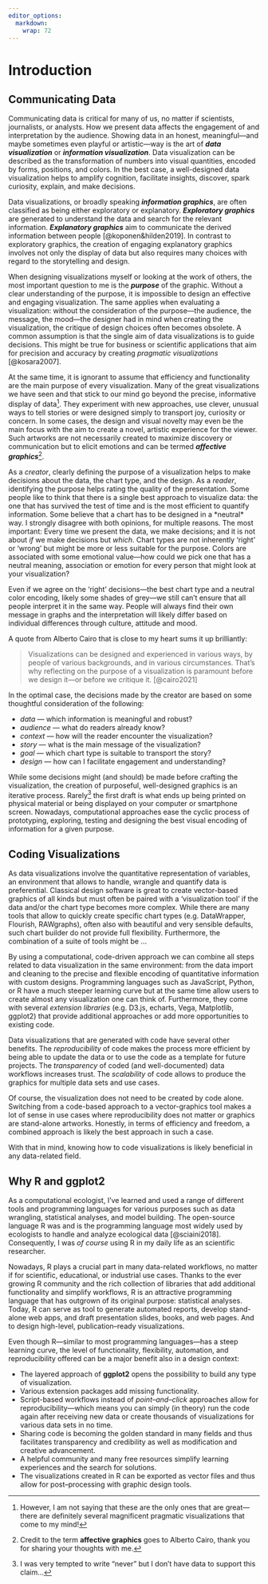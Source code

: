 ```yaml
---
editor_options: 
  markdown: 
    wrap: 72
---
```


\mainmatter

# Introduction

## Communicating Data

Communicating data is critical for many of us, no matter if scientists,
journalists, or analysts. How we present data affects the engagement of
and interpretation by the audience. Showing data in an honest,
meaningful---and maybe sometimes even playful or artistic---way is the
art of ***data visualization*** or ***information visualization***. Data
visualization can be described as the transformation of numbers into
visual quantities, encoded by forms, positions, and colors. In the best
case, a well-designed data visualization helps to amplify cognition,
facilitate insights, discover, spark curiosity, explain, and make
decisions.

Data visualizations, or broadly speaking ***information graphics***, are
often classified as being either exploratory or explanatory.
***Exploratory graphics*** are generated to understand the data and
search for the relevant information. ***Explanatory graphics*** aim to
communicate the derived information between people
[@koponen&hilden2019]. In contrast to exploratory graphics, the creation
of engaging explanatory graphics involves not only the display of data
but also requires many choices with regard to the storytelling and
design.

When designing visualizations myself or looking at the work of others,
the most important question to me is the ***purpose*** of the graphic.
Without a clear understanding of the purpose, it is impossible to design
an effective and engaging visualization. The same applies when
evaluating a visualization: without the consideration of the
purpose---the audience, the message, the mood---the designer had in mind
when creating the visualization, the critique of design choices often
becomes obsolete. A common assumption is that the single aim of data
visualizations is to guide decisions. This might be true for business or
scientific applications that aim for precision and accuracy by creating
*pragmatic visualizations* [@kosara2007].

At the same time, it is ignorant to assume that efficiency and
functionality are the main purpose of every visualization. Many of the
great visualizations we have seen and that stick to our mind go beyond
the precise, informative display of data[^introduction-1]. They
experiment with new approaches, use clever, unusual ways to tell stories
or were designed simply to transport joy, curiosity or concern. In some
cases, the design and visual novelty may even be the main focus with the
aim to create a novel, artistic experience for the viewer. Such artworks
are not necessarily created to maximize discovery or communication but
to elicit emotions and can be termed ***affective
graphics***[^introduction-2].

[^introduction-1]: However, I am not saying that these are the only ones
    that are great---there are definitely several magnificent pragmatic
    visualizations that come to my mind!

[^introduction-2]: Credit to the term **affective graphics** goes to
    Alberto Cairo, thank you for sharing your thoughts with me.

As a *creator*, clearly defining the purpose of a visualization helps to
make decisions about the data, the chart type, and the design. As a
*reader*, identifying the purpose helps rating the quality of the
presentation. Some people like to think that there is a single best
approach to visualize data: the one that has survived the test of time
and is the most efficient to quantify information. Some believe that a
chart has to be designed in a \*neutral\* way. I strongly disagree with
both opinions, for multiple reasons. The most important: Every time we
present the data, we make decisions; and it is not about *if* we make
decisions but *which*. Chart types are not inherently 'right' or 'wrong'
but might be more or less suitable for the purpose. Colors are
associated with some emotional value---how could we pick one that has a
neutral meaning, association or emotion for every person that might look
at your visualization?

Even if we agree on the 'right' decisions---the best chart type and a
neutral color encoding, likely some shades of grey---we still can't
ensure that all people interpret it in the same way. People will always
find their own message in graphs and the interpretation will likely
differ based on individual differences through culture, attitude and
mood.

A quote from Alberto Cairo that is close to my heart sums it up
brilliantly:

> Visualizations can be designed and experienced in various ways, by
> people of various backgrounds, and in various circumstances. That's
> why reflecting on the purpose of a visualization is paramount before
> we design it---or before we critique it. [@cairo2021]

In the optimal case, the decisions made by the creator are based on some
thoughtful consideration of the following:

-   *data* --- which information is meaningful and robust?
-   *audience* --- what do readers already know?
-   *context* --- how will the reader encounter the visualization?
-   *story* --- what is the main message of the visualization?
-   *goal* --- which chart type is suitable to transport the story?
-   *design* --- how can I facilitate engagement and understanding?

While some decisions might (and should) be made before crafting the
visualization, the creation of purposeful, well-designed graphics is an
iterative process. Rarely[^introduction-3] the first draft is what ends
up being printed on physical material or being displayed on your
computer or smartphone screen. Nowadays, computational approaches ease
the cyclic process of prototyping, exploring, testing and designing the
best visual encoding of information for a given purpose.

[^introduction-3]: I was very tempted to write "never" but I don't have
    data to support this claim...

## Coding Visualizations

As data visualizations involve the quantitative representation of
variables, an environment that allows to handle, wrangle and quantify
data is preferential. Classical design software is great to create
vector-based graphics of all kinds but must often be paired with a
'visualization tool' if the data and/or the chart type becomes more
complex. While there are many tools that allow to quickly create
specific chart types (e.g. DataWrapper, Flourish, RAWgraphs), often also
with beautiful and very sensible defaults, such chart builder do not
provide full flexibility. Furthermore, the combination of a suite of
tools might be ...

By using a computational, code-driven approach we can combine all steps
related to data visualization in the same environment: from the data
import and cleaning to the precise and flexible encoding of quantitative
information with custom designs. Programming languages such as
JavaScript, Python, or R have a much steeper learning curve but at the
same time allow users to create almost any visualization one can think
of. Furthermore, they come with several *extension libraries* (e.g.
D3.js, echarts, Vega, Matplotlib, ggplot2) that provide additional
approaches or add more opportunities to existing code.

Data visualizations that are generated with code have several other
benefits. The *reproducibility* of code makes the process more efficient
by being able to update the data or to use the code as a template for
future projects. The *transparency* of coded (and well-documented) data
workflows increases trust. The *scalability* of code allows to produce
the graphics for multiple data sets and use cases.

Of course, the visualization does not need to be created by code alone.
Switching from a code-based approach to a vector-graphics tool makes a
lot of sense in use cases where reproducibility does not matter or
graphics are stand-alone artworks. Honestly, in terms of efficiency and
freedom, a combined approach is likely the best approach in such a case.

With that in mind, knowing how to code visualizations is likely
beneficial in any data-related field.


## Why R and **ggplot2** {#why}

As a computational ecologist, I've learned and used a range of different tools and programming languages for various purposes such as data wrangling, statistical analyses, and model building. The open-source language R was and is the programming language most widely used by ecologists to handle and analyze ecological data [@sciaini2018]. Consequently, I was *of course* using R in my daily life as an scientific researcher.

Nowadays, R plays a crucial part in many data-related workflows, no matter if for scientific, educational, or industrial use cases. Thanks to the ever growing R community and the rich collection of libraries that add additional functionality and simplify workflows, R is an attractive programming language that has outgrown of its original purpose: statistical analyses. Today, R can serve as tool to generate automated reports, develop stand-alone web apps, and draft presentation slides, books, and web pages. And to design high-level, publication–ready visualizations.

Even though R—similar to most programming languages—has a steep learning curve, the level of functionality, flexibility, automation, and reproducibility offered can be a major benefit also in a design context:

* The layered approach of **ggplot2** opens the possibility to build any type of visualization.
* Various extension packages add missing functionality.
* Script-based workflows instead of *point–and–click* approaches allow for reproducibility—which means you can simply (in theory) run the code again after receiving new data or create thousands of visualizations for various data sets in no time.
* Sharing code is becoming the golden standard in many fields and thus facilitates transparency and credibility as well as modification and creative advancement.
* A helpful community and many free resources simplify learning experiences and the search for solutions.
* The visualizations created in R can be exported as vector files and thus allow for post–processing with graphic design tools. 
